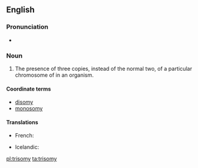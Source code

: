 ==English==
{{wikipedia}}

===Pronunciation===
* {{IPA|/ˈtraɪ.səʊmi/}}

===Noun===
{{en-noun|trisomies}}

# The presence of three copies, instead of the normal two, of a particular chromosome of in an organism.

====Coordinate terms====
* [[disomy]]
* [[monosomy]]

====Translations====
{{trans-top|three copies of a chromosome}}
* French: {{t|fr|trisomie|f}}
{{trans-mid}}
* Icelandic: {{t|is|þrístæða|f}}
{{trans-bottom}}

[[pl:trisomy]]
[[ta:trisomy]]